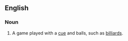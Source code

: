 ==English==
===Noun===
{{en-noun}}
{{wikipedia}}

#{{sport}} A game played with a [[cue]] and balls, such as [[billiards]].
{{rfc-auto}}